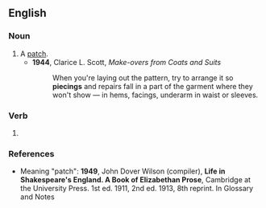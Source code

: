 ==English==

===Noun===
{{en-noun}}

# A [[patch]].
#* '''1944''', Clarice L. Scott, ''Make-overs from Coats and Suits''
#*: When you're laying out the pattern, try to arrange it so '''piecings''' and repairs fall in a part of the garment where they won't show — in hems, facings, underarm in waist or sleeves.

===Verb===
{{head|en|verb form}}

# {{present participle of|en|piece|nocat=1}}

===References===
* Meaning "patch": '''1949''', John Dover Wilson (compiler), '''Life in Shakespeare's England. A Book of Elizabethan Prose''', Cambridge at the University Press. 1st ed. 1911, 2nd ed. 1913, 8th reprint. In Glossary and Notes